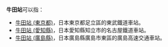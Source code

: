 '''牛田站'''可以指：

* [[牛田站_(東京都)|牛田站 (東京都)]]，日本東京都足立區的東武鐵道車站。
* [[牛田站_(愛知縣)|牛田站 (愛知縣)]]，日本愛知縣知立市的名古屋鐵道車站。
* [[牛田站_(廣島縣)|牛田站 (廣島縣)]]，日本廣島縣廣島市東區的廣島高速交通車站。

{{disambig|Cat=三字車站名消歧義}}
